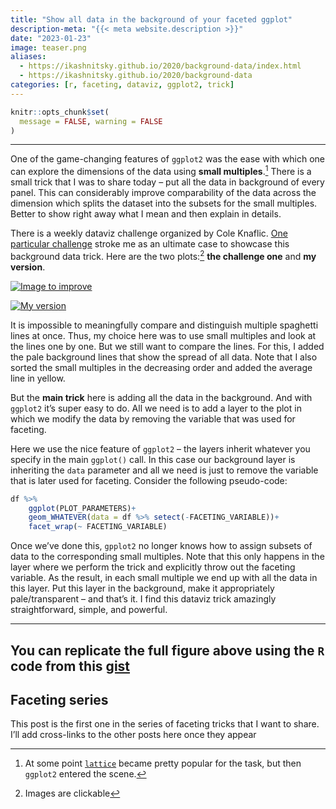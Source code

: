 ```yaml
---
title: "Show all data in the background of your faceted ggplot"
description-meta: "{{< meta website.description >}}"
date: "2023-01-23"
image: teaser.png
aliases:
  - https://ikashnitsky.github.io/2020/background-data/index.html
  - https://ikashnitsky.github.io/2020/background-data
categories: [r, faceting, dataviz, ggplot2, trick]
---
```


```r
knitr::opts_chunk$set(
  message = FALSE, warning = FALSE
)
```

***

One of the game-changing features of `ggplot2` was the ease with which one can explore the dimensions of the data using **small multiples**.[^1] There is a small trick that I was to share today -- put all the data in background of every panel. This can considerably improve comparability of the data across the dimension which splits the dataset into the subsets for the small multiples. Better to show right away what I mean and then explain in details. 

There is a weekly dataviz challenge organized by Cole Knaflic. [One particular challenge][swd] stroke me as an ultimate case to showcase this background data trick. Here are the two plots:[^2] **the challenge one** and **my version**.




[![Image to improve](swd-challenge.png)](https://ikashnitsky.github.io/2023/background-data/swd-challenge.png){width=70%}  

[![My version](improved.png)](https://ikashnitsky.github.io/2023/background-data/improved.png)  


It is impossible to meaningfully compare and distinguish multiple spaghetti lines at once. Thus, my choice here was to use small multiples and look at the lines one by one. But we still want to compare the lines. For this, I added the pale background lines that show the spread of all data. Note that I also sorted the small multiples in the decreasing order and added the average line in yellow. 

But the **main trick** here is adding all the data in the background. And with `ggplot2` it's super easy to do. All we need is to add a layer to the plot in which we modify the data by removing the variable that was used for faceting. 

Here we use the nice feature of `ggplot2` -- the layers inherit whatever you specify in the main `ggplot()` call. In this case our background layer is inheriting the `data` parameter and all we need is just to remove the variable that is later used for faceting. Consider the following pseudo-code:

```r
df %>% 
    ggplot(PLOT_PARAMETERS)+
    geom_WHATEVER(data = df %>% setect(-FACETING_VARIABLE))+
    facet_wrap(~ FACETING_VARIABLE)
```


Once we've done this, `gpplot2` no longer knows how to assign subsets of data to the corresponding small multiples. Note that this only happens in the layer where we perform the trick and explicitly throw out the faceting variable. As the result, in each small multiple we end up with all the data in this layer. Put this layer in the background, make it appropriately pale/transparent -- and that's it. I find this dataviz trick amazingly straightforward, simple, and powerful. 

***

::: {.callout-tip}
# You can replicate the full figure above using the `R` code from this [gist][gist]
:::

::: {.callout-note}
# Faceting series
This post is the first one in the series of faceting tricks that I want to share. I'll add cross-links to the other posts here once they appear
:::


[^1]: At some point [`lattice`][lat] became pretty popular for the task, but then `ggplot2` entered the scene. 
[^2]: Images are clickable

[cole]: https://twitter.com/storywithdata
[swd]: https://twitter.com/storywithdata/status/1274019877779619841
[lat]: https://cran.r-project.org/web/packages/lattice
[gist]: https://gist.github.com/ikashnitsky/ee73b39e93f9d074d3362c7fb0d6c815
